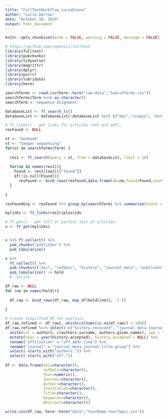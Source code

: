```yaml
---
title: "FullTextWorkflow_LuciaDiana"
author: "Lucia Darrow"
date: "October 18, 2019"
output: html_document
---
```


```r

knitr::opts_chunk$set(echo = FALSE, warning = FALSE, message = FALSE)

```


```r
# https://github.com/ropensci/fulltext
library(fulltext)
library(pubchunks)
library(tidyverse)
library(magrittr)
library(dplyr)
library(purrr)
library(lubridate)
library(here)

```

```r

searchTerms <- read.csv(here::here("raw-data","SearchTerms.csv"))
searchTerms$Term %<>% as.character()
searchTerm = 'sequence alignment'
```

```r

databaseList <- ft_search_ls()
databaseList <- databaseList[!databaseList %in% c("bmc","scopus", "entrez")]

# ft_links() - get links for articles (xml and pdf).
resFound <- NULL

st <- "Genbank"
st <- "Sanger sequencing"
for(st in searchTerms$Term) {
  
  res1 <- ft_search(query = st, from = databaseList, limit = 10)
  
  for(nm in names(res1)){
    Found <- res1[[nm]][["found"]]
    if(!is.null(Found)){
      resFound <- bind_rows(resFound,data.frame(db=nm,found=Found,searchTerm=st))}
  }
  
}

resFoundGrp <- resFound %>% group_by(searchTerm) %>% summarise(found = sum(found)) %>% arrange(found)

mylinks <- ft_links(res1)$plos$ids

# ft_get() - get full or partial text of articles.
x <- ft_get(mylinks)


x %>% ft_collect() %>% 
  pub_chunks("publisher") %>% 
  pub_tabularize()

x %>%
  ft_collect() %>% 
  pub_chunks(c("doi", "refDois", "history", "journal_meta", "publisher", "author", "aff", "title", "keywords", "abstract")) %>%  
  pub_tabularize() -> hold
  # .$elife

```


```r

df_raw <- NULL
for (nm in names(hold)){
  
  df_raw <- bind_rows(df_raw, map_df(hold[[nm]], `[`))
  
}

# Create simplified DF for analysis
df_raw_refined <- df_raw[, which(colSums(is.na(df_raw)) < 200)]
df_raw_refined %<>% select(-c("history.received", "journal_meta.journal.id", "journal_meta.journal.id.1", "journal_meta.journal.id.2", "journal_meta.issn", "journal_meta.publisher", ".publisher" )) %>%
  unite(col = author1, c(authors.surname, authors.given_names), sep = ", ") %>%
  mutate(Year = year(history.accepted), history.accepted = NULL) %>%
  rename("affiliation" = "aff.addr.line") %>%
  rename("journal" = "journal_meta.journal.title.group") %>%
  select(-starts_with("authors.")) %>% 
  select(-starts_with("aff.")) 
  
df <- data.frame(doi=character(),
                 refDois=character(),
                 Year=numeric(),
                 Journal=character(),
                 Author=character(),
                 Institution=character(),
                 Title=character(),
                 Keywords=character(),
                 Abstract=character())

```

```r

write.csv(df_raw, here::here("data","YourName-YourTopic.csv"))

```


